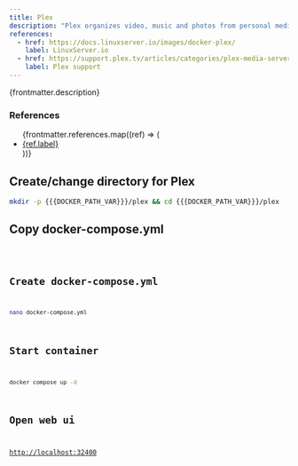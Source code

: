 ```yaml
---
title: Plex
description: "Plex organizes video, music and photos from personal media libraries and streams them to smart TVs, streaming boxes and mobile devices."
references:
  - href: https://docs.linuxserver.io/images/docker-plex/
    label: LinuxServer.io
  - href: https://support.plex.tv/articles/categories/plex-media-server/installation-and-basic-setup/
    label: Plex support
---
```



<p>{frontmatter.description}</p>

### References

<ul>
  {frontmatter.references.map((ref) => (
    <li>
      <a href={ref.href}>{ref.label}</a>
    </li>
  ))}
</ul>

## Create/change directory for Plex

```sh
mkdir -p {{{DOCKER_PATH_VAR}}}/plex && cd {{{DOCKER_PATH_VAR}}}/plex
```

## Copy docker-compose.yml

<Code lang="yml" title="docker-compose.yml" code={yaml} />

## Create docker-compose.yml

```sh
nano docker-compose.yml
```

## Start container

```sh
docker compose up -d
```

## Open web ui

[http://localhost:32400](http://localhost:32400)

